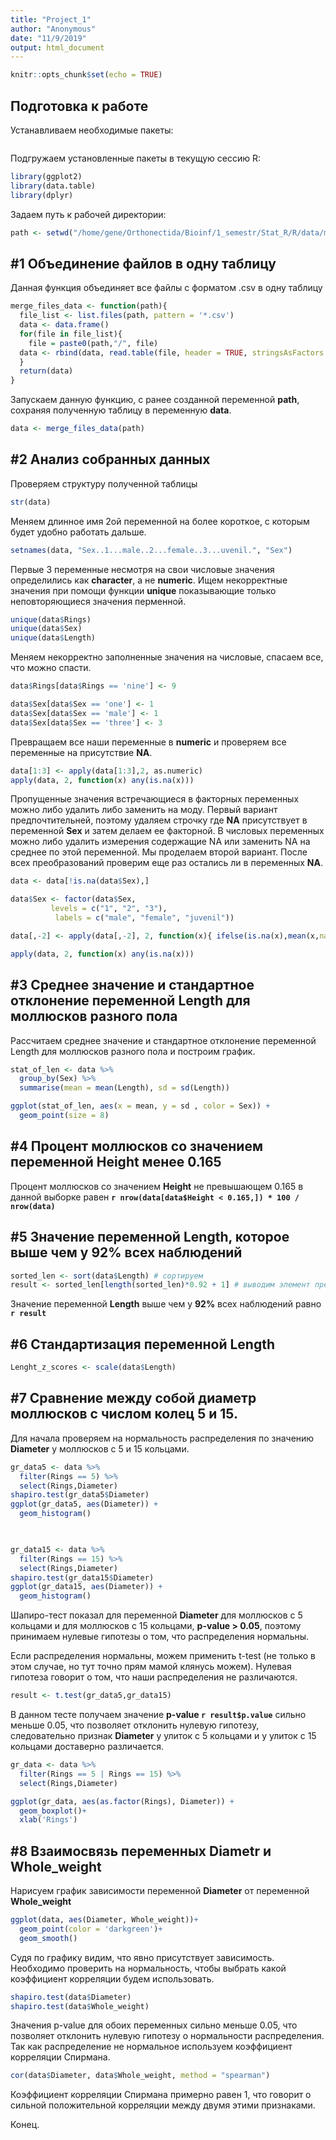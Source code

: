 ```yaml
---
title: "Project_1"
author: "Anonymous"
date: "11/9/2019"
output: html_document
---
```


```r
knitr::opts_chunk$set(echo = TRUE)
```
##  Подготовка к работе

Устанавливаем необходимые пакеты:
```r

```


Подгружаем установленные пакеты в текущую сессию R:
```r
library(ggplot2)
library(data.table)
library(dplyr)

```

Задаем путь к рабочей директории:
```r
path <- setwd("/home/gene/Orthonectida/Bioinf/1_semestr/Stat_R/R/data/mollusс_project/")
```
## **#1** Объединение файлов в одну таблицу

Данная функция объединяет все файлы с форматом .csv в одну таблицу
```r
merge_files_data <- function(path){
  file_list <- list.files(path, pattern = '*.csv')
  data <- data.frame()
  for(file in file_list){
    file = paste0(path,"/", file)
  data <- rbind(data, read.table(file, header = TRUE, stringsAsFactors = FALSE, dec = '.', sep=',' ))
  }
  return(data)
}
```

Запускаем данную функцию, с ранее созданной переменной **path**, сохраняя полученную таблицу в переменную **data**.
```r
data <- merge_files_data(path)
```


## **#2** Анализ собранных данных

Проверяем структуру полученной таблицы
```r
str(data)
```

Меняем длинное имя 2ой переменной на более короткое, с которым будет удобно работать дальше.
```r
setnames(data, "Sex..1...male..2...female..3...uvenil.", "Sex")
```
Первые 3 переменные несмотря на свои числовые значения определились как **character**, а не **numeric**. Ищем некорректные значения при помощи функции **unique** показывающие только неповторяющиеся значения перменной.
```r
unique(data$Rings)
unique(data$Sex)
unique(data$Length)
```

Меняем некорректно заполненные значения на числовые, спасаем все, что можно спасти.
```r
data$Rings[data$Rings == 'nine'] <- 9 

data$Sex[data$Sex == 'one'] <- 1
data$Sex[data$Sex == 'male'] <- 1
data$Sex[data$Sex == 'three'] <- 3
```

Превращаем все наши переменные в **numeric** и проверяем все переменные на присутствие **NA**.
```r
data[1:3] <- apply(data[1:3],2, as.numeric)
apply(data, 2, function(x) any(is.na(x)))
```

Пропущенные значения встречающиеся в факторных переменных можно либо удалить либо заменить на моду. Первый вариант предпочтительней, поэтому удаляем строчку где **NA** присутствует в переменной **Sex** и затем делаем ее факторной. В числовых переменных можно либо удалить измерения содержащие NA или заменить NA на среднее по этой переменной. Мы проделаем второй вариант. После всех преобразований проверим еще раз остались ли в переменных **NA**.
```r
data <- data[!is.na(data$Sex),]

data$Sex <- factor(data$Sex, 
         levels = c("1", "2", "3"),
          labels = c("male", "female", "juvenil"))

data[,-2] <- apply(data[,-2], 2, function(x){ ifelse(is.na(x),mean(x,na.rm = TRUE), x)})

apply(data, 2, function(x) any(is.na(x)))
```
## **#3** Среднее значение и стандартное отклонение переменной Length для моллюсков разного пола

Рассчитаем среднее значение и стандартное отклонение переменной Length для моллюсков разного пола и построим график.
```r
stat_of_len <- data %>% 
  group_by(Sex) %>% 
  summarise(mean = mean(Length), sd = sd(Length))

ggplot(stat_of_len, aes(x = mean, y = sd , color = Sex)) + 
  geom_point(size = 8)
```

## **#4** Процент моллюсков со значением переменной **Height** менее 0.165

Процент моллюсков со значением **Height** не превышающем 0.165 в данной выборке равен **`r nrow(data[data$Height < 0.165,]) * 100 / nrow(data)`**

## **#5** Значение переменной **Length**, которое выше чем у **92%** всех наблюдений
```r
sorted_len <- sort(data$Length) # сортируем
result <- sorted_len[length(sorted_len)*0.92 + 1] # выводим элемент превышающий 92% всех наблюдений
```

Значение переменной **Length** выше чем у **92%** всех наблюдений равно **`r result`**

## **#6** Стандартизация переменной **Length**
```r
Lenght_z_scores <- scale(data$Length)
```

## **#7** Сравнение между собой диаметр моллюсков с числом колец 5 и 15. 

Для начала проверяем на нормальность распределения по значению **Diameter** у моллюсков с 5 и 15 кольцами.
```r
gr_data5 <- data %>% 
  filter(Rings == 5) %>% 
  select(Rings,Diameter)
shapiro.test(gr_data5$Diameter)
ggplot(gr_data5, aes(Diameter)) + 
  geom_histogram()


  
gr_data15 <- data %>% 
  filter(Rings == 15) %>% 
  select(Rings,Diameter)
shapiro.test(gr_data15$Diameter)
ggplot(gr_data15, aes(Diameter)) + 
  geom_histogram()
```

Шапиро-тест показал для переменной **Diameter** для моллюсков c 5 кольцами и для моллюсков с 15 кольцами, **p-value > 0.05**, поэтому принимаем нулевые гипотезы о том, что распределения нормальны.

Если распределения нормальны, можем применить t-test (не только в этом случае, но тут точно прям мамой клянусь можем). Нулевая гипотеза говорит о том, что наши распределения не различаются.

```r
result <- t.test(gr_data5,gr_data15)
```
В данном тесте получаем значение **p-value `r result$p.value`** сильно меньше 0.05, что позволяет отклонить нулевую гипотезу, следовательно признак **Diameter** у улиток с 5 кольцами и у улиток с 15 кольцами доставерно различается.

```r
gr_data <- data %>% 
  filter(Rings == 5 | Rings == 15) %>% 
  select(Rings,Diameter)

ggplot(gr_data, aes(as.factor(Rings), Diameter)) +
  geom_boxplot()+
  xlab('Rings')
```

## **#8** Взаимосвязь переменных Diametr и Whole_weight

Нарисуем график зависимости переменной **Diameter** от переменной **Whole_weight**
```r
ggplot(data, aes(Diameter, Whole_weight))+
  geom_point(color = 'darkgreen')+
  geom_smooth()
```
Судя по графику видим, что явно присутствует зависимость. Необходимо проверить на нормальность, чтобы выбрать какой коэффициент корреляции будем использовать.
```r
shapiro.test(data$Diameter)
shapiro.test(data$Whole_weight)
```

Значения p-value для обоих переменных сильно меньше 0.05, что позволяет отклонить нулевую гипотезу о нормальности распределения.
Так как распределение не нормальное используем коэффициент корреляции Спирмана.

```r
cor(data$Diameter, data$Whole_weight, method = "spearman")
```
Коэффициент корреляции Спирмана примерно равен 1, что говорит о сильной положительной корреляции между двумя этими признаками.

Конец.

